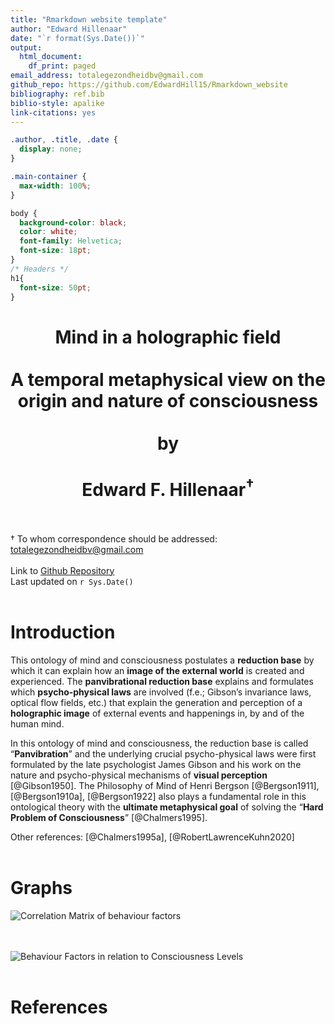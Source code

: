 ```yaml
---
title: "Rmarkdown website template"
author: "Edward Hillenaar"
date: "`r format(Sys.Date())`"
output:
  html_document:
    df_print: paged
email_address: totalegezondheidbv@gmail.com
github_repo: https://github.com/EdwardHill15/Rmarkdown_website
bibliography: ref.bib
biblio-style: apalike
link-citations: yes
---
```


```css
.author, .title, .date {
  display: none;
}

.main-container {
  max-width: 100%;
}

body {
  background-color: black;
  color: white;
  font-family: Helvetica;
  font-size: 18pt;
}
/* Headers */
h1{
  font-size: 50pt;
}
```
<center>
<h1>Mind in a holographic field
<br>
<br>
A temporal metaphysical view on the origin and nature of consciousness
<br>
<br>
by
<br>
<br>
Edward F. Hillenaar${^\dagger}$
<br>
<br></h1></center>

${\dagger}$ To whom correspondence should be addressed:  
[totalegezondheidbv@gmail.com](mailto: `r rmarkdown::metadata$email_address`) 
<br>
<br>
Link to [Github Repository](`r rmarkdown::metadata$github_repo`)  
Last updated on `r Sys.Date()`
<br>
<br>

# **Introduction**

This ontology of mind and consciousness postulates a **reduction base** by which it can explain how an **image of the external world** is created and experienced. The **panvibrational reduction base** explains and formulates which **psycho-physical laws** are involved (f.e.; Gibson's invariance laws, optical flow fields, etc.) that explain the generation and perception of a **holographic image** of external events and happenings in, by and of the human mind. 

In this ontology of mind and consciousness, the reduction base is called "**Panvibration**" and the underlying crucial psycho-physical laws were first formulated by the late psychologist James Gibson and his work on the nature and psycho-physical mechanisms of **visual perception** [@Gibson1950]. The Philosophy of Mind of Henri Bergson [@Bergson1911], [@Bergson1910a], [@Bergson1922] also plays a fundamental role in this ontological theory with the **ultimate metaphysical goal** of solving the "**Hard Problem of Consciousness**" [@Chalmers1995]. 
 
Other references:  [@Chalmers1995a], [@RobertLawrenceKuhn2020]
<br>
<br>

# **Graphs**

![Correlation Matrix of behaviour factors](https://raw.githubusercontent.com/EdwardHill15/Data/main/graphs/cor_matrix_Beh_cons.png)
<br>
<br>
<br>

![Behaviour Factors in relation to Consciousness Levels](https://raw.githubusercontent.com/EdwardHill15/Data/main/graphs/plot_behaviour_consciousness.png)
<br>
<br>


# References

